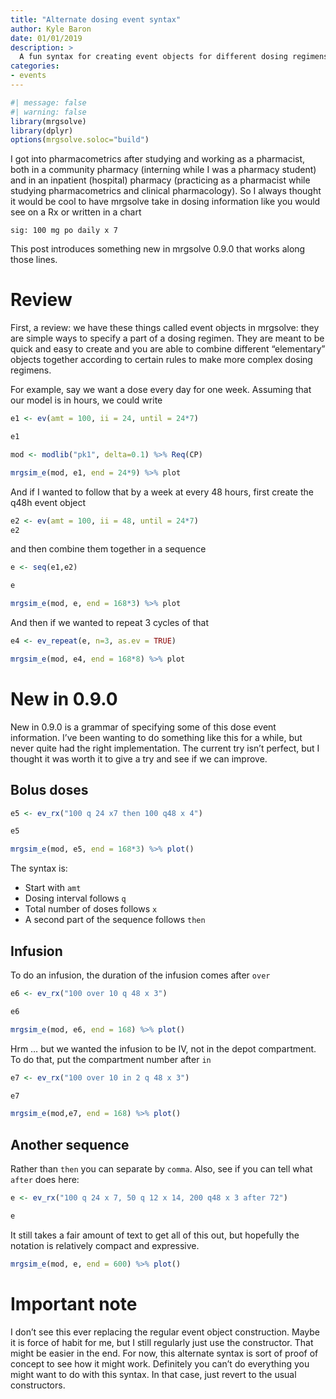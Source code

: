 ```yaml
---
title: "Alternate dosing event syntax"
author: Kyle Baron
date: 01/01/2019
description: > 
  A fun syntax for creating event objects for different dosing regimens.
categories:
- events
---
```


```r
#| message: false
#| warning: false
library(mrgsolve)
library(dplyr)
options(mrgsolve.soloc="build")
```

I got into pharmacometrics after studying and working as a pharmacist, both 
in a community pharmacy (interning while I was a pharmacy student) and in an 
inpatient (hospital) pharmacy (practicing as a pharmacist while studying 
pharmacometrics and clinical pharmacology).  So I always thought it would be 
cool to have mrgsolve take in dosing information like you would see on a Rx or
written in a chart

```
sig: 100 mg po daily x 7
```

This post introduces something new in mrgsolve 0.9.0 that works along 
those lines.  

# Review

First, a review: we have these things called <red>event objects</red> in mrgsolve:
they are simple ways to specify a part of a dosing regimen.  They are meant 
to be quick and easy to create and you are able to combine different 
"elementary" objects together according to certain rules to make more 
complex dosing regimens. 

For example, say we want a dose every day for one week.  Assuming that our model
is in hours, we could write

```r
e1 <- ev(amt = 100, ii = 24, until = 24*7)

e1
```

```r
mod <- modlib("pk1", delta=0.1) %>% Req(CP)

mrgsim_e(mod, e1, end = 24*9) %>% plot
```

And if I wanted to follow that by a week at every 48 hours, first create
the q48h event object
```r
e2 <- ev(amt = 100, ii = 48, until = 24*7)
e2
```

and then combine them together in a sequence
```r
e <- seq(e1,e2)

e
```

```r
mrgsim_e(mod, e, end = 168*3) %>% plot
```

And then if we wanted to repeat 3 cycles of that

```r
e4 <- ev_repeat(e, n=3, as.ev = TRUE)

mrgsim_e(mod, e4, end = 168*8) %>% plot
```

# New in 0.9.0

New in 0.9.0 is a grammar of specifying some of this dose event information. I've
been wanting to do something like this for a while, but never quite had the 
right implementation.  The current try isn't perfect, but I thought it was
worth it to give a try and see if we can improve.  

## Bolus doses
```r
e5 <- ev_rx("100 q 24 x7 then 100 q48 x 4")

e5
```

```r
mrgsim_e(mod, e5, end = 168*3) %>% plot()
```

The syntax is: 

- Start with `amt`
- Dosing interval follows `q`
- Total number of doses follows `x`
- A second part of the sequence follows `then`


## Infusion

To do an infusion, the duration of the infusion comes after `over`

```r
e6 <- ev_rx("100 over 10 q 48 x 3")

e6

mrgsim_e(mod, e6, end = 168) %>% plot()
```


Hrm ... but we wanted the infusion to be IV, not in the depot compartment.  To 
do that, put the compartment number after `in`

```r
e7 <- ev_rx("100 over 10 in 2 q 48 x 3")

e7

mrgsim_e(mod,e7, end = 168) %>% plot()
```

## Another sequence

Rather than `then` you can separate by `comma`.  Also, see if you can tell
what `after` does here:

```r
e <- ev_rx("100 q 24 x 7, 50 q 12 x 14, 200 q48 x 3 after 72")

e
```

It still takes a fair amount of text to get all of this out, but hopefully 
the notation is relatively compact and expressive. 

```r
mrgsim_e(mod, e, end = 600) %>% plot()
```

# Important note
I don't see this ever replacing the regular event object construction.  Maybe 
it is force of habit for me, but I still regularly just use the constructor.  That
might be easier in the end.  For now, this alternate syntax is sort of proof of
concept to see how it might work.  Definitely you can't do everything you might 
want to do with this syntax.  In that case, just revert to the usual constructors.


